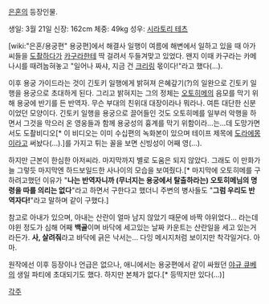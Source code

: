 [[은혼]]의 등장인물.

생일: 3월 21일
신장: 162cm
체중: 49kg
성우: [[시라토리 테츠]]

[wiki:"은혼/용궁편" 용궁편]에서 해결사 일행이 여름에 해변에서 일하고 있을 때 아가씨들을 [[도촬]]하다가 [[카구라]]한테 딱 걸려서 두들겨맞고 있었다. 왠지 이때 카구라는 카메나시를 때려눕혀놓고 "일어나 짜샤, 지금 건 [[크리링]] 몫이다!"라고 했다(...).

이후 용궁 가이드라는 것이 긴토키 일행에게 밝혀져 은혜갚기(?)의 일완으로 긴토키 일행을 용궁으로 초대하게 된다. 그리고 밝혀지는 그의 정체는 [[오토히메]]의 음모를 막기 위해 용궁에 반기를 든 반역자. 무슨 부대의 친위대 대장이라나 뭐라나. 여튼 대단한 신분이었던 모양이다. 긴토키 일행을 용궁으로 끌어들인 것도 오토히메를 일부러 악행을 하면서 그것을 막으러 온 영웅들과 함께 용궁성의 흉계를 막기 위함이라...는...데 도망가면서도 도촬비디오[* 이 비디오는 이미 수십편의 녹화본이 있으며 테이프 제목에 [[도라에몽]]이라고 써놨다(...).]를 가지고 튀는 꼴을 보면 신빙성이 어째 영(...).

하지만 근본이 한심한 아저씨라. 마지막까지 별로 도움은 되지 않았다. 그래도 이 만화가 늘 그렇듯 마지막엔 하드보일드한 사나이의 모습을 보여줬다.[* 마지막에 오토히메를 구하려고했던 이유가 "'''나는 반역자니까 (무너지는 용궁에서 탈출하라는) 오토히메님의 명령을 따를 의리는 없다'''"라고 하면서 구한다고 했더니 주변의 병사들도 "'''그럼 우리도 반역자다!'''"라고 말하며 같이 구했다.]

참고로 아내가 있으며, 아내는 산란이 얼마 남지 않았기 때문에 바짝 야위었다... 라는데 야윈 정도가 심해 어째 '''백골'''이며 바닥에 세고있는 날짜 카운트는 산란일을 세고 있는거라든가. '''사, 살려줘'''라고 바닥에 긁은 낙서는... 다잉 메시지처럼 보이지만 착각일거다. 아마.

원작에선 이후 등장이나 언급은 없으나, 애니에서는 용궁편에서 같이 싸웠던 [[야규 큐베]]의 생일 파티에 초대되기도 했다. 하지만 본체가 없다.[* 등딱지만 있다(...)]

[[각주]]
